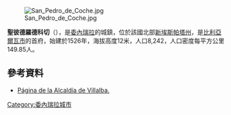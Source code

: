 [[Image:San_Pedro_de_Coche.jpg|thumb]]

'''聖彼德羅德科切'''（{{lang-es|San Pedro de Coche}}），是[[委內瑞拉|委內瑞拉]]的城鎮，位於該國北部[[新埃斯帕塔州|新埃斯帕塔州]]，是[[比利亞爾瓦市|比利亞爾瓦市]]的首府，始建於1526年，海拔高度12米，人口8,242，人口密度每平方公里149.85人。

==參考資料==
* [http://villalba-nuevaesparta.gob.ve/portal-alcaldias/ Página de la Alcaldía de Villalba.] {{Wayback|url=http://villalba-nuevaesparta.gob.ve/portal-alcaldias/ |date=20070518233155 }}

{{Venezuela-geo-stub}}
[[Category:委內瑞拉城市|Category:委內瑞拉城市]]